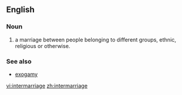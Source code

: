 ==English==

===Noun===
{{en-noun}}

# a marriage between people belonging to different groups, ethnic, religious or otherwise.

===See also===
* [[exogamy]]

[[vi:intermarriage]]
[[zh:intermarriage]]